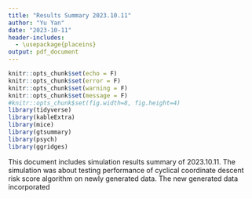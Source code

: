 ```yaml
---
title: "Results Summary 2023.10.11"
author: "Yu Yan"
date: "2023-10-11"
header-includes:
  - \usepackage{placeins}
output: pdf_document
---
```


```r
knitr::opts_chunk$set(echo = F)
knitr::opts_chunk$set(error = F)
knitr::opts_chunk$set(warning = F)
knitr::opts_chunk$set(message = F)
#knitr::opts_chunk$set(fig.width=8, fig.height=4) 
library(tidyverse)
library(kableExtra)
library(mice)
library(gtsummary)
library(psych)
library(ggridges)
```

This document includes simulation results summary of 2023.10.11. The simulation was about testing performance of cyclical coordinate descent risk score algorithm on newly generated data. The new generated data incorporated 